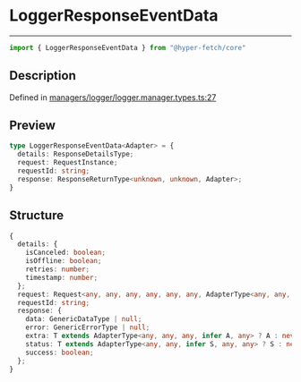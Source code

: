

# LoggerResponseEventData

<div class="api-docs__separator" data-reactroot="">

---

</div><div class="api-docs__import" data-reactroot="">

```ts
import { LoggerResponseEventData } from "@hyper-fetch/core"
```

</div><div class="api-docs__section">

## Description

</div><div class="api-docs__description"><span class="api-docs__do-not-parse">



</span></div><p class="api-docs__definition">

Defined in [managers/logger/logger.manager.types.ts:27](https://github.com/BetterTyped/hyper-fetch/blob/cc329b91/packages/core/src/managers/logger/logger.manager.types.ts#L27)

</p><div class="api-docs__section">

## Preview

</div><div class="api-docs__preview type">

```ts
type LoggerResponseEventData<Adapter> = {
  details: ResponseDetailsType; 
  request: RequestInstance; 
  requestId: string; 
  response: ResponseReturnType<unknown, unknown, Adapter>; 
}
```

</div><div class="api-docs__section">

## Structure

</div><div class="api-docs__returns">

```ts
{
  details: {
    isCanceled: boolean;
    isOffline: boolean;
    retries: number;
    timestamp: number;
  };
  request: Request<any, any, any, any, any, any, AdapterType<any, any, any, any, any>, any, any, any>;
  requestId: string;
  response: {
    data: GenericDataType | null;
    error: GenericErrorType | null;
    extra: T extends AdapterType<any, any, any, infer A, any> ? A : never | null;
    status: T extends AdapterType<any, any, infer S, any, any> ? S : never | null;
    success: boolean;
  };
}
```

</div>